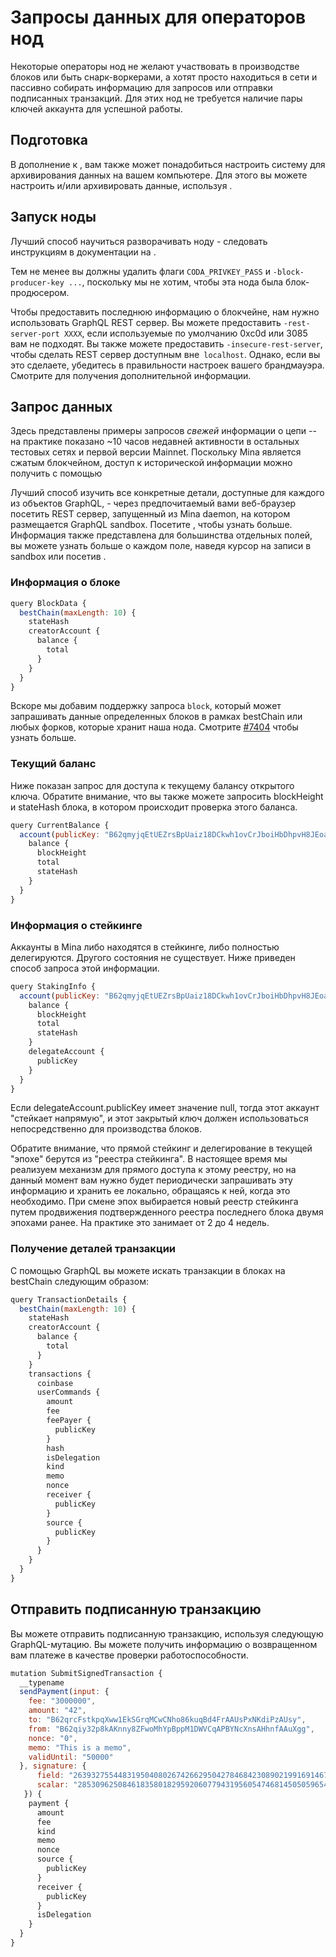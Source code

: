 
# Запросы данных для операторов нод

Некоторые операторы нод не желают участвовать в производстве блоков или быть снарк-воркерами, а хотят просто находиться в сети и пассивно собирать информацию для запросов или отправки подписанных транзакций. Для этих нод не требуется наличие пары ключей аккаунта для успешной работы.

## Подготовка

В дополнение к <DocLink copy="установке Mina daemon на ваш компьютер" url="/getting-started" />, вам также может понадобиться настроить систему для архивирования данных на вашем компьютере. Для этого вы можете настроить <DocLink copy="архивную ноду" url="/advanced/archive-node" /> и/или архивировать данные, используя <DocLink copy="другие способы" url="/advanced/archive-redundancy" />.

## Запуск ноды

Лучший способ научиться разворачивать ноду - следовать инструкциям в документации на <DocLink copy="странице подключения" url="/connecting" />.

Тем не менее вы должны удалить флаги `CODA_PRIVKEY_PASS` и `-block-producer-key ...`, поскольку мы не хотим, чтобы эта нода была блок-продюсером.

Чтобы предоставить последнюю информацию о блокчейне, нам нужно использовать GraphQL REST сервер. Вы можете предоставить `-rest-server-port XXXX`, если используемые по умолчанию 0xc0d или 3085 вам не подходят. Вы также можете предоставить `-insecure-rest-server`, чтобы сделать REST сервер доступным вне` localhost`. Однако, если вы это сделаете, убедитесь в правильности настроек вашего брандмауэра. Смотрите <DocLink copy="страницу GraphQL API" url="/developers/graphql-api" /> для получения дополнительной информации.

## Запрос данных

Здесь представлены примеры запросов _свежей_ информации о цепи -- на практике показано ~10 часов недавней активности в остальных тестовых сетях и первой версии Mainnet. Поскольку Mina является сжатым блокчейном, доступ к исторической информации можно получить с помощью <DocLink copy="некоторого архивного процесса" url="/advanced/archive-redundancy" />

Лучший способ изучить все конкретные детали, доступные для каждого из объектов GraphQL, - через предпочитаемый вами веб-браузер посетить REST сервер, запущенный из Mina daemon, на котором размещается GraphQL sandbox. Посетите <DocLink copy="страницу GraphQL API" url="/developers/graphql-api" />, чтобы узнать больше. Информация также представлена для большинства отдельных полей, вы можете узнать больше о каждом поле, наведя курсор на записи в sandbox или посетив <DocLink copy="размещенную схему" url="/developers/graphql-api" />.

### Информация о блоке

```javascript
query BlockData {
  bestChain(maxLength: 10) {
    stateHash
    creatorAccount {
      balance {
        total
      }
    }
  }
}
```

Вскоре мы добавим поддержку запроса `block`, который может запрашивать данные определенных блоков в рамках bestChain или любых форков, которые хранит наша нода. Смотрите [#7404](https://github.com/MinaProtocol/mina/issues/7404) чтобы узнать больше.

### Текущий баланс

Ниже показан запрос для доступа к текущему балансу открытого ключа. Обратите внимание, что вы также можете запросить blockHeight и stateHash блока, в котором происходит проверка этого баланса.

```javascript
query CurrentBalance {
  account(publicKey: "B62qmyjqEtUEZrsBpUaiz18DCkwh1ovCrJboiHbDhpvH8JEoaag5fUP") {
    balance {
      blockHeight
      total
      stateHash
    }
  }
}
```

### Информация о стейкинге

Аккаунты в Mina либо находятся в стейкинге, либо полностью делегируются. Другого состояния не существует. Ниже приведен способ запроса этой информации.

```javascript
query StakingInfo {
  account(publicKey: "B62qmyjqEtUEZrsBpUaiz18DCkwh1ovCrJboiHbDhpvH8JEoaag5fUP") {
    balance {
      blockHeight
      total
      stateHash
    }
    delegateAccount {
      publicKey
    }
  }
}
```

Если delegateAccount.publicKey имеет значение null, тогда этот аккаунт "стейкает напрямую", и этот закрытый ключ должен использоваться непосредственно для производства блоков.

Обратите внимание, что прямой стейкинг и делегирование в текущей "эпохе" берутся из "реестра стейкинга". В настоящее время мы реализуем механизм для прямого доступа к этому реестру, но на данный момент вам нужно будет периодически запрашивать эту информацию и хранить ее локально, обращаясь к ней, когда это необходимо. При смене эпох выбирается новый реестр стейкинга путем продвижения подтвержденного реестра последнего блока двумя эпохами ранее. На практике это занимает от 2 до 4 недель.

### Получение деталей транзакции

С помощью GraphQL вы можете искать транзакции в блоках на bestChain следующим образом:

```javascript
query TransactionDetails {
  bestChain(maxLength: 10) {
    stateHash
    creatorAccount {
      balance {
        total
      }
    }
    transactions {
      coinbase
      userCommands {
        amount
        fee
        feePayer {
          publicKey
        }
        hash
        isDelegation
        kind
        memo
        nonce
        receiver {
          publicKey
        }
        source {
          publicKey
        }
      }
    }
  }
}
```

## Отправить подписанную транзакцию

Вы можете отправить подписанную транзакцию, используя следующую GraphQL-мутацию. Вы можете получить информацию о возвращенном вам платеже в качестве проверки работоспособности.

```javascript
mutation SubmitSignedTransaction {
  __typename
  sendPayment(input: {
    fee: "3000000",
    amount: "42",
    to: "B62qrcFstkpqXww1EkSGrqMCwCNho86kuqBd4FrAAUsPxNKdiPzAUsy",
    from: "B62qiy32p8kAKnny8ZFwoMhYpBppM1DWVCqAPBYNcXnsAHhnfAAuXgg",
    nonce: "0",
    memo: "This is a memo",
    validUntil: "50000"
  }, signature: {
      field: "26393275544831950408026742662950427846842308902199169146789849923161392179806",
      scalar: "28530962508461835801829592060779431956054746814505059654319465133050504973404"
   }) {
    payment {
      amount
      fee
      kind
      memo
      nonce
      source {
        publicKey
      }
      receiver {
        publicKey
      }
      isDelegation
    }
  }
}
```
